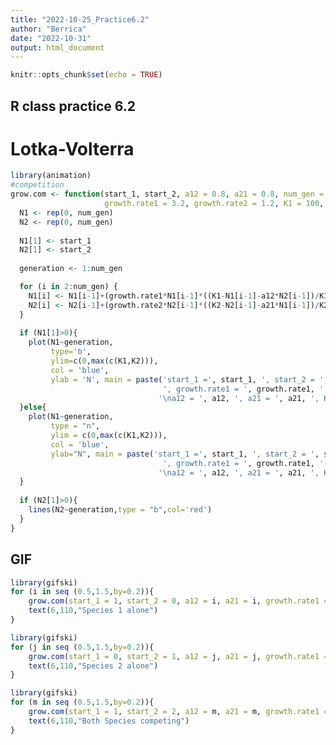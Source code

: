 ```yaml
---
title: "2022-10-25_Practice6.2"
author: "Berrica"
date: "2022-10-31"
output: html_document
---
```


```r
knitr::opts_chunk$set(echo = TRUE)
```

## R class practice 6.2
# Lotka-Volterra


```r
library(animation)
#competition
grow.com <- function(start_1, start_2, a12 = 0.8, a21 = 0.8, num_gen = 30,
                     growth.rate1 = 3.2, growth.rate2 = 1.2, K1 = 100, K2 = 120){
  N1 <- rep(0, num_gen)
  N2 <- rep(0, num_gen) 
  
  N1[1] <- start_1
  N2[1] <- start_2
  
  generation <- 1:num_gen

  for (i in 2:num_gen) {
    N1[i] <- N1[i-1]+(growth.rate1*N1[i-1]*((K1-N1[i-1]-a12*N2[i-1])/K1)) #competition: -a12*N2[i-1]
    N2[i] <- N2[i-1]+(growth.rate2*N2[i-1]*((K2-N2[i-1]-a21*N1[i-1])/K2)) #competition: -a21*N1[i-1]
  }
  
  if (N1[1]>0){  
    plot(N1~generation,
         type='b',
         ylim=c(0,max(c(K1,K2))),
         col = 'blue',
         ylab = 'N', main = paste('start_1 =', start_1, ', start_2 = ', start_2, 
                                  ', growth.rate1 = ', growth.rate1, ', growth.rate2 = ',growth.rate2,
                                 '\na12 = ', a12, ', a21 = ', a21, ', K1 = ', K1, ', K2 = ', K2))
  }else{
    plot(N1~generation,
         type = "n",
         ylim = c(0,max(c(K1,K2))),
         col = 'blue',
         ylab="N", main = paste('start_1 =', start_1, ', start_2 = ', start_2, 
                                  ', growth.rate1 = ', growth.rate1, ', growth.rate2 = ',growth.rate2,
                                 '\na12 = ', a12, ', a21 = ', a21, ', K1 = ', K1, ', K2 = ', K2))  #沒有大於0就不會畫出來
  }
 
  if (N2[1]>0){
    lines(N2~generation,type = "b",col='red')
  }
}
```

## GIF
```r
library(gifski)
for (i in seq (0.5,1.5,by=0.2)){
    grow.com(start_1 = 1, start_2 = 0, a12 = i, a21 = i, growth.rate1 = 1, growth.rate2 = 1)
    text(6,110,"Species 1 alone")
}
```

```r
library(gifski)
for (j in seq (0.5,1.5,by=0.2)){
    grow.com(start_1 = 0, start_2 = 1, a12 = j, a21 = j, growth.rate1 = 1, growth.rate2 = 1)
    text(6,110,"Species 2 alone")
}
```

```r
library(gifski)
for (m in seq (0.5,1.5,by=0.2)){
    grow.com(start_1 = 1, start_2 = 2, a12 = m, a21 = m, growth.rate1 = 1, growth.rate2 = 1)
    text(6,110,"Both Species competing")
}

```


